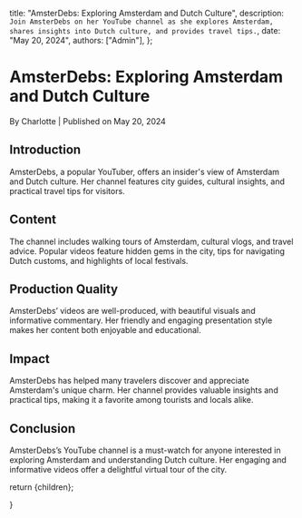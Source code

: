 
  title: "AmsterDebs: Exploring Amsterdam and Dutch Culture",
  description: `Join AmsterDebs on her YouTube channel as she explores Amsterdam, shares insights into Dutch culture, and provides travel tips.`,
  date: "May 20, 2024",
  authors: ["Admin"],
};

<h1>AmsterDebs: Exploring Amsterdam and Dutch Culture</h1>
<div className="text-sm text-gray-500 dark:text-gray-400">
  By Charlotte | Published on May 20, 2024
</div>

<section id="introduction">
  <h2>Introduction</h2>
  <span>
    AmsterDebs, a popular YouTuber, offers an insider's view of Amsterdam and
    Dutch culture. Her channel features city guides, cultural insights, and
    practical travel tips for visitors.
  </span>
</section>

<section id="content">
  <h2>Content</h2>
  <span>
    The channel includes walking tours of Amsterdam, cultural vlogs, and travel
    advice. Popular videos feature hidden gems in the city, tips for navigating
    Dutch customs, and highlights of local festivals.
  </span>
</section>

<section id="production-quality">
  <h2>Production Quality</h2>
  <span>
    AmsterDebs’ videos are well-produced, with beautiful visuals and informative
    commentary. Her friendly and engaging presentation style makes her content
    both enjoyable and educational.
  </span>
</section>

<section id="impact">
  <h2>Impact</h2>
  <span>
    AmsterDebs has helped many travelers discover and appreciate Amsterdam's
    unique charm. Her channel provides valuable insights and practical tips,
    making it a favorite among tourists and locals alike.
  </span>
</section>

<section id="conclusion">
  <h2>Conclusion</h2>
  <span>
    AmsterDebs’s YouTube channel is a must-watch for anyone interested in
    exploring Amsterdam and understanding Dutch culture. Her engaging and
    informative videos offer a delightful virtual tour of the city.
  </span>
</section>

  return <MdxLayout>{children}</MdxLayout>;

}
